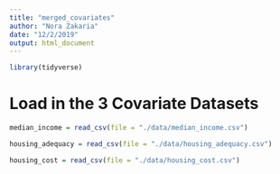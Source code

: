 ```yaml
---
title: "merged_covariates"
author: "Nora Zakaria"
date: "12/2/2019"
output: html_document
---
```


```r
library(tidyverse)
```


# Load in the 3 Covariate Datasets

```r
median_income = read_csv(file = "./data/median_income.csv")
```

```r
housing_adequacy = read_csv(file = "./data/housing_adequacy.csv")
```

```r
housing_cost = read_csv(file = "./data/housing_cost.csv")
```

```r

```

